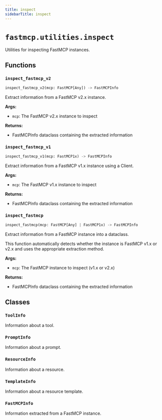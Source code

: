 ```yaml
---
title: inspect
sidebarTitle: inspect
---
```


# `fastmcp.utilities.inspect`


Utilities for inspecting FastMCP instances.

## Functions

### `inspect_fastmcp_v2` <sup><a href="https://github.com/saintx/fastmcp/blob/main/src/fastmcp/utilities/inspect.py#L83" target="_blank"><Icon icon="github" style="width: 14px; height: 14px;" /></a></sup>

```python
inspect_fastmcp_v2(mcp: FastMCP[Any]) -> FastMCPInfo
```


Extract information from a FastMCP v2.x instance.

**Args:**
- `mcp`: The FastMCP v2.x instance to inspect

**Returns:**
- FastMCPInfo dataclass containing the extracted information


### `inspect_fastmcp_v1` <sup><a href="https://github.com/saintx/fastmcp/blob/main/src/fastmcp/utilities/inspect.py#L185" target="_blank"><Icon icon="github" style="width: 14px; height: 14px;" /></a></sup>

```python
inspect_fastmcp_v1(mcp: FastMCP1x) -> FastMCPInfo
```


Extract information from a FastMCP v1.x instance using a Client.

**Args:**
- `mcp`: The FastMCP v1.x instance to inspect

**Returns:**
- FastMCPInfo dataclass containing the extracted information


### `inspect_fastmcp` <sup><a href="https://github.com/saintx/fastmcp/blob/main/src/fastmcp/utilities/inspect.py#L306" target="_blank"><Icon icon="github" style="width: 14px; height: 14px;" /></a></sup>

```python
inspect_fastmcp(mcp: FastMCP[Any] | FastMCP1x) -> FastMCPInfo
```


Extract information from a FastMCP instance into a dataclass.

This function automatically detects whether the instance is FastMCP v1.x or v2.x
and uses the appropriate extraction method.

**Args:**
- `mcp`: The FastMCP instance to inspect (v1.x or v2.x)

**Returns:**
- FastMCPInfo dataclass containing the extracted information


## Classes

### `ToolInfo` <sup><a href="https://github.com/saintx/fastmcp/blob/main/src/fastmcp/utilities/inspect.py#L17" target="_blank"><Icon icon="github" style="width: 14px; height: 14px;" /></a></sup>


Information about a tool.


### `PromptInfo` <sup><a href="https://github.com/saintx/fastmcp/blob/main/src/fastmcp/utilities/inspect.py#L30" target="_blank"><Icon icon="github" style="width: 14px; height: 14px;" /></a></sup>


Information about a prompt.


### `ResourceInfo` <sup><a href="https://github.com/saintx/fastmcp/blob/main/src/fastmcp/utilities/inspect.py#L42" target="_blank"><Icon icon="github" style="width: 14px; height: 14px;" /></a></sup>


Information about a resource.


### `TemplateInfo` <sup><a href="https://github.com/saintx/fastmcp/blob/main/src/fastmcp/utilities/inspect.py#L55" target="_blank"><Icon icon="github" style="width: 14px; height: 14px;" /></a></sup>


Information about a resource template.


### `FastMCPInfo` <sup><a href="https://github.com/saintx/fastmcp/blob/main/src/fastmcp/utilities/inspect.py#L68" target="_blank"><Icon icon="github" style="width: 14px; height: 14px;" /></a></sup>


Information extracted from a FastMCP instance.

